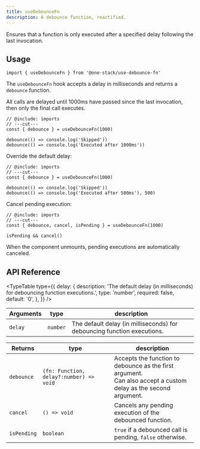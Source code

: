 ```yaml
---
title: useDebounceFn
description: A debounce function, reactified.
---
```


Ensures that a function is only executed after a specified delay following the last invocation.

## Usage

```tsx twoslash include imports
import { useDebounceFn } from '@one-stack/use-debounce-fn'
```

The `useDebounceFn` hook accepts a delay in milliseconds and returns a `debounce` function.

All calls are delayed until 1000ms have passed since the last invocation,
then only the final call executes.

```tsx twoslash
// @include: imports
// ---cut---
const { debounce } = useDebounceFn(1000)

debounce(() => console.log('Skipped'))
debounce(() => console.log('Executed after 1000ms'))
```

Override the default delay:

```tsx twoslash
// @include: imports
// ---cut---
const { debounce } = useDebounceFn(1000)

debounce(() => console.log('Skipped'))
debounce(() => console.log('Executed after 500ms'), 500)
```

Cancel pending execution:

```tsx twoslash
// @include: imports
// ---cut---
const { debounce, cancel, isPending } = useDebounceFn(1000)

isPending && cancel()
```

When the component unmounts, pending executions are automatically canceled.

## API Reference

<TypeTable
  type={{
    delay: {
      description:
        'The default delay (in milliseconds) for debouncing function executions.',
      type: 'number',
      required: false,
      default: '0',
    },
  }}
/>

<AutoTypeTable
  name="UseDebounceFnReturn"
  description="What `useDebounceFn` returns"
  path="packages/use-debounce-fn/src/index.ts"
/>

| Arguments | type     | description                                                             |
| --------- | -------- | ----------------------------------------------------------------------- |
| `delay`   | `number` | The default delay (in milliseconds) for debouncing function executions. |

| Returns     | type                                    | description                                                                                                         |
| ----------- | --------------------------------------- | ------------------------------------------------------------------------------------------------------------------- |
| `debounce`  | `(fn: Function, delay?:number) => void` | Accepts the function to debounce as the first argument.<br/> Can also accept a custom delay as the second argument. |
| `cancel`    | `() => void`                            | Cancels any pending execution of the debounced function.                                                            |
| `isPending` | `boolean`                               | `true` if a debounced call is pending, `false` otherwise.                                                           |
